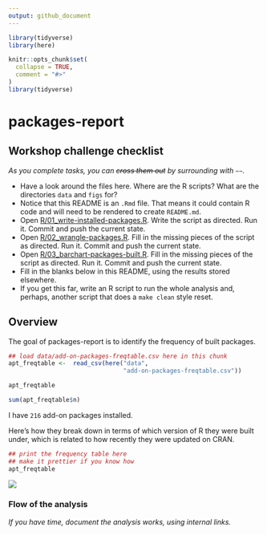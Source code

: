```yaml
---
output: github_document
---
```


<!-- README.md is generated from README.Rmd. Please edit that file -->

```r
library(tidyverse)
library(here)
```


```r
knitr::opts_chunk$set(
  collapse = TRUE,
  comment = "#>"
)
library(tidyverse)
```

# packages-report

## Workshop challenge checklist

*As you complete tasks, you can ~~cross them out~~ by surrounding with `~~`.*

* Have a look around the files here. Where are the R scripts? What are the directories `data` and `figs` for?
* Notice that this README is an `.Rmd` file. That means it could contain R code and will need to be rendered to create `README.md`.
* Open [R/01_write-installed-packages.R](R/01_write-installed-packages.R). Write the script as directed. Run it. Commit and push the current state.
* Open [R/02_wrangle-packages.R](R/02_wrangle-packages.R). Fill in the missing pieces of the script as directed. Run it. Commit and push the current state.
* Open [R/03_barchart-packages-built.R](R/03_barchart-packages-built.R). Fill in the missing pieces of the script as directed. Run it. Commit and push the current state.
* Fill in the blanks below in this README, using the results stored elsewhere.
* If you get this far, write an R script to run the whole analysis and, perhaps, another script that does a `make clean` style reset.

## Overview

The goal of packages-report is to identify the frequency of built packages.

```r
## load data/add-on-packages-freqtable.csv here in this chunk
apt_freqtable <-  read_csv(here("data",
                                "add-on-packages-freqtable.csv"))

apt_freqtable 
```


```r
sum(apt_freqtable$n) 
```



I have `216` add-on packages installed.

Here's how they break down in terms of which version of R they were built under, which is related to how recently they were updated on CRAN.

```r
## print the frequency table here
## make it prettier if you know how
apt_freqtable
```

![](figs/built-barchart.png)

### Flow of the analysis

*If you have time, document the analysis works, using internal links.*
